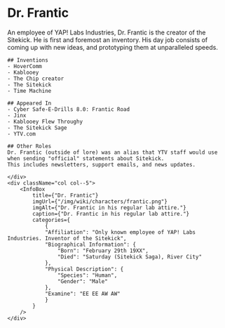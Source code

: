 
# Dr. Frantic 

<div className="row">
    <div className="col col-7">
    An employee of YAP! Labs Industries, Dr. Frantic is the creator of the Sitekick. 
    He is first and foremost an inventory. His day job consists of coming up with new ideas, and prototyping them at unparalleled speeds.


    ## Inventions
    - HoverComm
    - Kablooey
    - The Chip creator
    - The Sitekick
    - Time Machine

    ## Appeared In
    - Cyber Safe-E-Drills 8.0: Frantic Road
    - Jinx
    - Kablooey Flew Throughy
    - The Sitekick Sage
    - YTV.com

    ## Other Roles
    Dr. Frantic (outside of lore) was an alias that YTV staff would use when sending "official" statements about Sitekick.  
    This includes newsletters, support emails, and news updates.

    </div>
    <div className="col col--5">
        <InfoBox 
            title={"Dr. Frantic"}
            imgUrl={"/img/wiki/characters/frantic.png"}
            imgAlt={"Dr. Frantic in his regular lab attire."}
            caption={"Dr. Frantic in his regular lab attire."}
            categories={
                {
                "Affiliation": "Only known employee of YAP! Labs Industries. Inventor of the Sitekick",
                "Biographical Information": {
                    "Born": "February 29th 19XX",
                    "Died": "Saturday (Sitekick Saga), River City"
                },
                "Physical Description": {
                    "Species": "Human",
                    "Gender": "Male"
                },
                "Examine": "EE EE AW AW"
                }
            }
        />
    </div>
</div>

